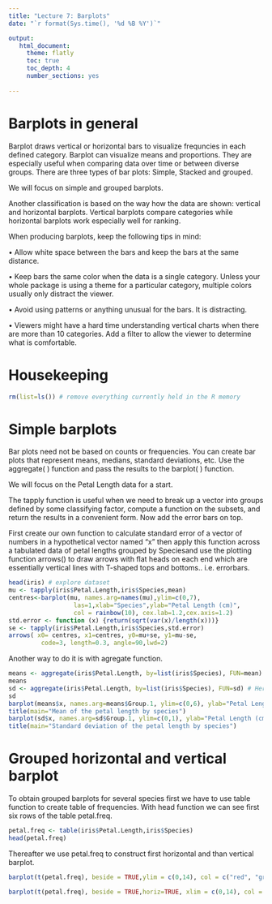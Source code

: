 ```yaml
---
title: "Lecture 7: Barplots"
date: "`r format(Sys.time(), '%d %B %Y')`"

output:
   html_document:
     theme: flatly
     toc: true
     toc_depth: 4
     number_sections: yes
     
---
```


# Barplots in general

Barplot draws vertical or horizontal bars to visualize frequncies in each defined category. Barplot can visualize means and proportions. They are especially useful when comparing data over time or between diverse groups. There are three types of bar plots: Simple, Stacked and grouped.

We will focus on simple and grouped barplots.

Another classification is based on the way how the data are shown: vertical and horizontal barplots. Vertical barplots compare categories while horizontal barplots work especially well for ranking.

When producing barplots, keep the following tips in mind:

•   Allow white space between the bars and keep the bars at the same distance.

•   Keep bars the same color when the data is a single category. Unless your whole package is using a theme for a particular category, multiple colors usually only distract the viewer.

•   Avoid using patterns or anything unusual for the bars. It is distracting.

•   Viewers might have a hard time understanding vertical charts when there are more than 10 categories. Add a filter to allow the viewer to determine what is comfortable.

# Housekeeping
```r
rm(list=ls()) # remove everything currently held in the R memory

```

# Simple barplots

Bar plots need not be based on counts or frequencies. You can create bar plots that represent means, medians, standard deviations, etc. Use the aggregate( ) function and pass the results to the barplot( ) function.

We will focus on the Petal Length data for a start.

The tapply function is useful when we need to break up a vector into groups defined by some classifying factor, compute a function on the subsets, and return the results in a convenient form. Now add the error bars on top. 

First create our own function to calculate standard error of a vector of numbers in a hypothetical vector named "x" then apply this function across a tabulated data of petal lengths grouped by Speciesand use the plotting function arrows() to draw arrows with flat heads on each end which are essentially vertical lines with T-shaped tops and bottoms.. i.e. errorbars.

```r
head(iris) # explore dataset
mu <- tapply(iris$Petal.Length,iris$Species,mean)
centres<-barplot(mu, names.arg=names(mu),ylim=c(0,7),
                  las=1,xlab="Species",ylab="Petal Length (cm)",
                  col = rainbow(10), cex.lab=1.2,cex.axis=1.2)
std.error <- function (x) {return(sqrt(var(x)/length(x)))}
se <- tapply(iris$Petal.Length,iris$Species,std.error)
arrows( x0= centres, x1=centres, y0=mu+se, y1=mu-se,
         code=3, length=0.3, angle=90,lwd=2)
```

Another way to do it is with agregate function.
```r

means <- aggregate(iris$Petal.Length, by=list(iris$Species), FUN=mean) # Here you can change any function you want to explore
means
sd <- aggregate(iris$Petal.Length, by=list(iris$Species), FUN=sd) # Here you can change any function you want to explore
sd
barplot(means$x, names.arg=means$Group.1, ylim=c(0,6), ylab="Petal Length (cm)", xlab ="Species", col = c("lightblue", "mistyrose","lightcyan") )
title(main="Mean of the petal length by species")
barplot(sd$x, names.arg=sd$Group.1, ylim=c(0,1), ylab="Petal Length (cm)", xlab ="Species", col = c("lightblue", "mistyrose","lightcyan") )
title(main="Standard deviation of the petal length by species")
```



# Grouped horizontal and vertical barplot

To obtain grouped barplots for several species first we have to use table function to create table of frequencies. With head function we can see first six rows of the table petal.freq.
```r
petal.freq <- table(iris$Petal.Length,iris$Species)
head(petal.freq)

```

Thereafter we use petal.freq to construct first horizontal and than vertical barplot.
```r

barplot(t(petal.freq), beside = TRUE,ylim = c(0,14), col = c("red", "green", "blue"), xlab = "Species petal length (cm)", ylab="Count", legend.text = c("Setosa", "Versicolor", "Virginica"), args.legend = list(x = "topright"))

barplot(t(petal.freq), beside = TRUE,horiz=TRUE, xlim = c(0,14), col = c("red", "green", "blue"), xlab = "Count", ylab="Species petal length (cm)", legend.text = c("Setosa", "Versicolor", "Virginica"), args.legend = list(x = "topright"))
```





